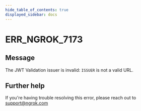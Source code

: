 ```yaml
---
hide_table_of_contents: true
displayed_sidebar: docs
---
```



# ERR_NGROK_7173

## Message

The JWT Validation issuer is invalid: `ISSUER` is not a valid URL.

<ErrorDetails error="err_ngrok_7173" />

## Further help

If you're having trouble resolving this error, please reach out to [support@ngrok.com](mailto:support@ngrok.com?subject=Help%20with%20ERR_NGROK_7173)
